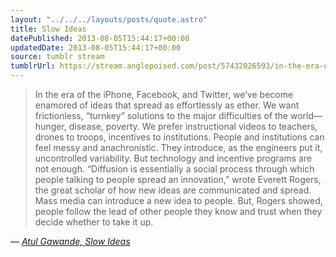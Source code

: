 ```yaml
---
layout: "../../../layouts/posts/quote.astro"
title: Slow Ideas
datePublished: 2013-08-05T15:44:17+00:00
updatedDate: 2013-08-05T15:44:17+00:00
source: tumblr stream
tumblrUrl: https://stream.anglepoised.com/post/57432026593/in-the-era-of-the-iphone-facebook-and-twitter
---
```


> In the era of the iPhone, Facebook, and Twitter, we’ve become enamored of ideas that spread as effortlessly as ether. We want frictionless, “turnkey” solutions to the major difficulties of the world—hunger, disease, poverty. We prefer instructional videos to teachers, drones to troops, incentives to institutions. People and institutions can feel messy and anachronistic. They introduce, as the engineers put it, uncontrolled variability. But technology and incentive programs are not enough. “Diffusion is essentially a social process through which people talking to people spread an innovation,” wrote Everett Rogers, the great scholar of how new ideas are communicated and spread. Mass media can introduce a new idea to people. But, Rogers showed, people follow the lead of other people they know and trust when they decide whether to take it up.

— <cite>[Atul Gawande, _Slow Ideas_](https://www.newyorker.com/magazine/2013/07/29/slow-ideas)</cite>
